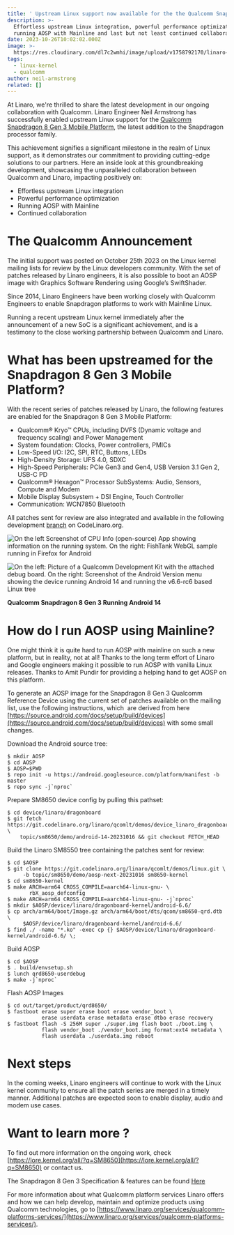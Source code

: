 ```yaml
---
title: ' Upstream Linux support now available for the the Qualcomm Snapdragon 8 Gen 3 Mobile Platform'
description: >-
  Effortless upstream Linux integration, powerful performance optimization,
  running AOSP with Mainline and last but not least continued collaboration 
date: 2023-10-26T10:02:02.000Z
image: >-
  https://res.cloudinary.com/dl7c2wmhi/image/upload/v1758792170/linaro-website/images/blog/stack
tags:
  - linux-kernel
  - qualcomm
author: neil-armstrong
related: []
---
```


At Linaro, we're thrilled to share the latest development in our ongoing collaboration with Qualcomm. Linaro Engineer Neil Armstrong has successfully enabled upstream Linux support for the [Qualcomm Snapdragon 8 Gen 3 Mobile Platform](https://www.qualcomm.com/products/mobile/snapdragon/smartphones/snapdragon-8-series-mobile-platforms/snapdragon-8-gen-3-mobile-platform), the latest addition to the Snapdragon processor family.

This achievement signifies a significant milestone in the realm of Linux support, as it demonstrates our commitment to providing cutting-edge solutions to our partners. Here an inside look at this groundbreaking development, showcasing the unparalleled collaboration between Qualcomm and Linaro, impacting positively on:

* Effortless upstream Linux integration
* Powerful performance optimization
* Running AOSP with Mainline
* Continued collaboration 

# The Qualcomm Announcement

The initial support was posted on October 25th 2023 on the Linux kernel mailing lists for review by the Linux developers community. With the set of patches released by Linaro engineers, it is also possible to boot an AOSP image with Graphics Software Rendering using Google’s SwiftShader.

Since 2014, Linaro Engineers have been working closely with Qualcomm Engineers to enable Snapdragon platforms to work with Mainline Linux.

Running a recent upstream Linux kernel immediately after the announcement of a new SoC is a significant achievement, and is a testimony to the close working partnership between Qualcomm and Linaro.

# What has been upstreamed for the Snapdragon 8 Gen 3 Mobile Platform?

With the recent series of patches released by Linaro, the following features are enabled for the Snapdragon 8 Gen 3 Mobile Platform:

* Qualcomm® Kryo™ CPUs, including DVFS (Dynamic voltage and frequency scaling) and Power Management
* System foundation: Clocks, Power controllers, PMICs
* Low-Speed I/O: I2C, SPI, RTC, Buttons, LEDs
* High-Density Storage: UFS 4.0, SDXC
* High-Speed Peripherals: PCIe Gen3 and Gen4, USB Version 3.1 Gen 2, USB-C PD
* Qualcomm® Hexagon™ Processor SubSystems: Audio, Sensors, Compute and Modem
* Mobile Display Subsystem + DSI Engine, Touch Controller
* Communication: WCN7850 Bluetooth

All patches sent for review are also integrated and available in the following development [branch](https://git.codelinaro.org/linaro/qcomlt/demos/linux/-/tree/topic/sm8650/demo/aosp-next-20231016) on CodeLinaro.org.

![On the left Screenshot of CPU Info (open-source) App showing information on the running system. On the right: FishTank WebGL sample running in Firefox for Android](https://res.cloudinary.com/dl7c2wmhi/image/upload/v1758792170/linaro-website/images/blog/snapdragon-8-gen-3-mobile-platform)

![On the left: Picture of a Qualcomm Development Kit with the attached debug board. On the right: Screenshot of the Android Version menu showing the device running Android 14 and running the v6.6-rc6 based Linux tree](https://res.cloudinary.com/dl7c2wmhi/image/upload/v1758792170/linaro-website/images/blog/development-kit-and-screenshot-of-the-android-version-menu-)

**Qualcomm Snapdragon 8 Gen 3 Running Android 14**

# How do I run AOSP using Mainline?

One might think it is quite hard to run AOSP with mainline on such a new platform, but in reality, not at all! Thanks to the long term effort of Linaro and Google engineers making it possible to run AOSP with vanilla Linux releases. Thanks to Amit Pundir for providing a helping hand to get AOSP on this platform.

To generate an AOSP image for the Snapdragon 8 Gen 3 Qualcomm Reference Device using the current set of patches available on the mailing list, use the following instructions, which  are derived from here [https://source.android.com/docs/setup/build/devices](https://source.android.com/docs/setup/build/devices) with some small changes.

Download the Android source tree:

```
$ mkdir AOSP
$ cd AOSP
$ AOSP=$PWD
$ repo init -u https://android.googlesource.com/platform/manifest -b master
$ repo sync -j`nproc`
```

Prepare SM8650 device config by pulling this pathset:

```
$ cd device/linaro/dragonboard
$ git fetch https://git.codelinaro.org/linaro/qcomlt/demos/device_linaro_dragonboard.git \
	topic/sm8650/demo/android-14-20231016 && git checkout FETCH_HEAD
```

Build the Linaro SM8550 tree containing the patches sent for review:

```
$ cd $AOSP
$ git clone https://git.codelinaro.org/linaro/qcomlt/demos/linux.git \
	 -b topic/sm8650/demo/aosp-next-20231016 sm8650-kernel
$ cd sm8650-kernel
$ make ARCH=arm64 CROSS_COMPILE=aarch64-linux-gnu- \
       rbX_aosp_defconfig
$ make ARCH=arm64 CROSS_COMPILE=aarch64-linux-gnu- -j`nproc`
$ mkdir $AOSP/device/linaro/dragonboard-kernel/android-6.6/
$ cp arch/arm64/boot/Image.gz arch/arm64/boot/dts/qcom/sm8650-qrd.dtb \
	 $AOSP/device/linaro/dragonboard-kernel/android-6.6/
$ find ./ -name "*.ko" -exec cp {} $AOSP/device/linaro/dragonboard-kernel/android-6.6/ \;
```

Build AOSP

```
$ cd $AOSP
$ . build/envsetup.sh
$ lunch qrd8650-userdebug
$ make -j`nproc`
```

Flash AOSP Images

```
$ cd out/target/product/qrd8650/
$ fastboot erase super erase boot erase vendor_boot \
           erase userdata erase metadata erase dtbo erase recovery
$ fastboot flash -S 256M super ./super.img flash boot ./boot.img \ 
           flash vendor_boot ./vendor_boot.img format:ext4 metadata \
           flash userdata ./userdata.img reboot
```

# Next steps

In the coming weeks, Linaro engineers will continue to work with the Linux kernel community to ensure all the patch series are merged in a timely manner. Additional patches are expected soon to enable display, audio and modem use cases.

# Want to learn more ?

To find out more information on the ongoing work, check  [https://lore.kernel.org/all/?q=SM8650](https://lore.kernel.org/all/?q=SM8650) or contact us.

The Snapdragon 8 Gen 3 Specification & features can be found [Here](https://www.qualcomm.com/content/dam/qcomm-martech/dm-assets/images/company/news-media/media-center/press-kits/snapdragon-summit-2023/documents/Snapdragon8Gen3_%20ProductBrief.pdf) 

For more information about what Qualcomm platform services Linaro offers and how we can help develop, maintain and optimize products using Qualcomm technologies, go to [https://www.linaro.org/services/qualcomm-platforms-services/](https://www.linaro.org/services/qualcomm-platforms-services/).
